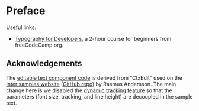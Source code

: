 # Preface {-}

Useful links:

- [Typography for Developers](https://www.youtube.com/watch?v=agbh1wbfJt8),
a 2-hour course for beginners from freeCodeCamp.org.

## Acknowledgements {-}

The [editable text component code](https://github.com/nanxstats/fonts/tree/main/assets/ctxedit)
is derived from "CtxEdit" used on the [Inter samples website](https://rsms.me/inter/samples/)
([GitHub repo](https://github.com/rsms/inter/tree/master/docs)) by Rasmus Andersson.
The main change here is we disabled the [dynamic tracking feature](https://rsms.me/inter/dynmetrics/)
so that the parameters (font size, tracking, and line height) are decoupled in the sample text.
